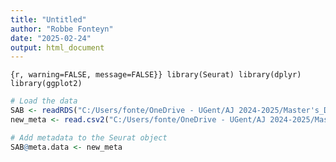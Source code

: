 ```yaml
---
title: "Untitled"
author: "Robbe Fonteyn"
date: "2025-02-24"
output: html_document
---
```


```{r, warning=FALSE, message=FALSE}}
library(Seurat)
library(dplyr)
library(ggplot2)
```

```r
# Load the data
SAB <- readRDS("C:/Users/fonte/OneDrive - UGent/AJ 2024-2025/Master's_Dissertation/AML-CITEseq/Data/SAB_Full.rds")
new_meta <- read.csv2("C:/Users/fonte/OneDrive - UGent/AJ 2024-2025/Master's_Dissertation/AML-CITEseq/Data/Final_full_metadata.csv", header= TRUE, sep = ",", row.names = 1)
```

```r
# Add metadata to the Seurat object
SAB@meta.data <- new_meta
```

